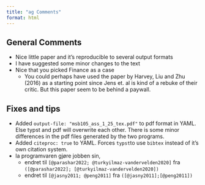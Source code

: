 ```yaml
---
title: "ag Comments"
format: html
---
```


## General Comments

- Nice little paper and it's reproducible to several output formats
- I have suggested some minor changes to the text
- Nice that you picked Finance as a case
  - You could perhaps have used the paper by Harvey, Liu and Zhu (2016) as a starting point since Jens et. al is kind of a rebuke of their critic. But this paper seem to be behind a paywall.

## Fixes and tips

- Added `output-file: "msb105_ass_1_25_tex.pdf"` to pdf format in YAML. Else typst and pdf will overwrite each other. There is some minor differences in the pdf files generated by the two programs.
- Added `citeproc: true` to YAML. Forces `typst`to use `bibtex` instead of it's own citation system.
- la programvaren gjøre jobben sin, 
  - endret til `[@parashar2022; @turkyilmaz-vandervelden2020]` fra `([@parashar2022]; [@turkyilmaz-vandervelden2020])`
  - endret til `[@jasny2011; @peng2011]` fra `([@jasny2011];[@peng2011])`
